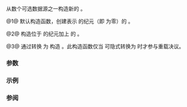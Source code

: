 {{cpp/chrono/time_point/title|time_point}}
{{cpp/chrono/time_point/navbar}}
{{dcl begin}}
{{dcl rev begin|num=1}}
{{dcl|since=c++11|notes={{mark constexpr since c++14}}|
time_point();
}}
{{dcl rev end}}
{{dcl rev begin|num=2}}
{{dcl|since=c++11|notes={{mark constexpr since c++14}}|
explicit time_point( const duration&amp; d );
}}
{{dcl rev end}}
{{dcl rev begin|num=3}}
{{dcl|since=c++11|notes={{mark constexpr since c++14}}|
template&lt; class Duration2 &gt;
time_point( const time_point&lt;Clock, Duration2&gt;&amp; t );
}}
{{dcl rev end}}
{{dcl end}}

从数个可选数据源之一构造新的 {{tt|time_point}}。

@1@ 默认构造函数，创建表示 {{tt|Clock}} 的纪元（即 {{lc|time_since_epoch()}} 为零）的 {{tt|time_point}}。

@2@ 构造位于 {{tt|Clock}} 的纪元加上 {{c|d}} 的 {{tt|time_point}}。

@3@ 通过转换 {{c|t}} 为 {{tt|duration}} 构造 {{tt|time_point}}。此构造函数仅当 {{tt|Duration2}} 可隐式转换为 {{tt|duration}} 时才参与重载决议。

===参数===
{{par begin}}
{{par | d  |复制来源的 {{tt|duration}}}}
{{par | t  |转换来源的 {{tt|time_point}}}}
{{par end}}

===示例===
{{example
|code=
#include &lt;chrono&gt;
#include &lt;iostream&gt;

using Clock = std::chrono::steady_clock;
using TimePoint = std::chrono::time_point&lt;Clock&gt;;

void print_ms(const TimePoint&amp; point) 
{
    using Ms = std::chrono::milliseconds;
    const Clock::duration since_epoch = point.time_since_epoch();
    std::cout &lt;&lt; std::chrono::duration_cast&lt;Ms&gt;(since_epoch) &lt;&lt; '\n';
}

int main() 
{
    const TimePoint default_value = TimePoint(); // (1)
    print_ms(default_value); // 0ms

    const Clock::duration duration_4_seconds = std::chrono::seconds(4);
    const TimePoint time_point_4_seconds(duration_4_seconds); // (2)
    // 自纪元起 4 秒
    print_ms(time_point_4_seconds); // 4000ms

    const TimePoint time_point_now = Clock::now(); // (3)
    print_ms(time_point_now); // 212178842ms
}
|p=true
|output=
0ms
4000ms
212178842ms
}}

===参阅===
{{dsc begin}}
{{dsc inc|cpp/chrono/duration/dsc constructor}}
{{dsc inc|cpp/chrono/duration/dsc duration_cast}}
{{dsc end}}

{{langlinks|de|en|es|fr|it|ja|pt|ru}}